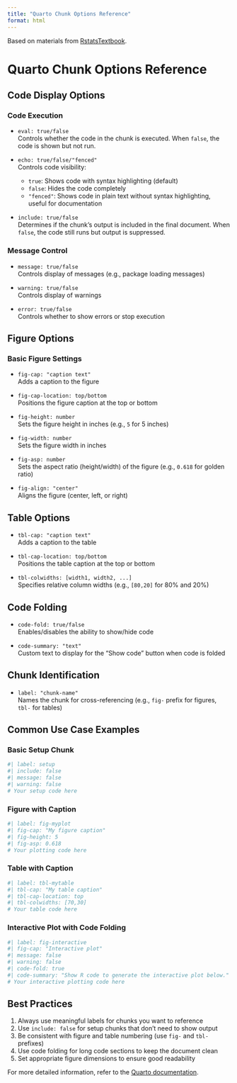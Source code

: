 ```yaml
---
title: "Quarto Chunk Options Reference"
format: html
---
```


Based on materials from [RstatsTextbook](https://elenlefoll.github.io/RstatsTextbook/13_LiterateProgramming.html).

# Quarto Chunk Options Reference

## Code Display Options

### Code Execution
- `eval: true/false`  
  Controls whether the code in the chunk is executed. When `false`, the code is shown but not run.

- `echo: true/false/"fenced"`  
  Controls code visibility:  
  - `true`: Shows code with syntax highlighting (default)  
  - `false`: Hides the code completely  
  - `"fenced"`: Shows code in plain text without syntax highlighting, useful for documentation

- `include: true/false`  
  Determines if the chunk's output is included in the final document. When `false`, the code still runs but output is suppressed.

### Message Control
- `message: true/false`  
  Controls display of messages (e.g., package loading messages)

- `warning: true/false`  
  Controls display of warnings

- `error: true/false`  
  Controls whether to show errors or stop execution

## Figure Options

### Basic Figure Settings
- `fig-cap: "caption text"`  
  Adds a caption to the figure

- `fig-cap-location: top/bottom`  
  Positions the figure caption at the top or bottom

- `fig-height: number`  
  Sets the figure height in inches (e.g., `5` for 5 inches)

- `fig-width: number`  
  Sets the figure width in inches

- `fig-asp: number`  
  Sets the aspect ratio (height/width) of the figure (e.g., `0.618` for golden ratio)

- `fig-align: "center"`  
  Aligns the figure (center, left, or right)

## Table Options

- `tbl-cap: "caption text"`  
  Adds a caption to the table

- `tbl-cap-location: top/bottom`  
  Positions the table caption at the top or bottom

- `tbl-colwidths: [width1, width2, ...]`  
  Specifies relative column widths (e.g., `[80,20]` for 80% and 20%)

## Code Folding

- `code-fold: true/false`  
  Enables/disables the ability to show/hide code

- `code-summary: "text"`  
  Custom text to display for the "Show code" button when code is folded

## Chunk Identification

- `label: "chunk-name"`  
  Names the chunk for cross-referencing (e.g., `fig-` prefix for figures, `tbl-` for tables)

## Common Use Case Examples

### Basic Setup Chunk
```r
#| label: setup
#| include: false
#| message: false
#| warning: false
# Your setup code here
```

### Figure with Caption
```r
#| label: fig-myplot
#| fig-cap: "My figure caption"
#| fig-height: 5
#| fig-asp: 0.618
# Your plotting code here
```

### Table with Caption
```r
#| label: tbl-mytable
#| tbl-cap: "My table caption"
#| tbl-cap-location: top
#| tbl-colwidths: [70,30]
# Your table code here
```

### Interactive Plot with Code Folding
```r
#| label: fig-interactive
#| fig-cap: "Interactive plot"
#| message: false
#| warning: false
#| code-fold: true
#| code-summary: "Show R code to generate the interactive plot below."
# Your interactive plotting code here
```

## Best Practices

1. Always use meaningful labels for chunks you want to reference
2. Use `include: false` for setup chunks that don't need to show output
3. Be consistent with figure and table numbering (use `fig-` and `tbl-` prefixes)
4. Use code folding for long code sections to keep the document clean
5. Set appropriate figure dimensions to ensure good readability

For more detailed information, refer to the [Quarto documentation](https://quarto.org/).

